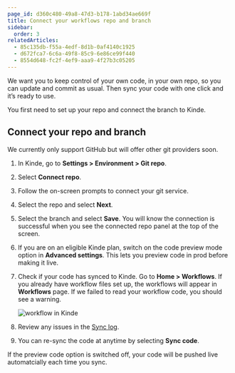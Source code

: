 ```yaml
---
page_id: d360c480-49a8-47d3-b178-1abd34ae669f
title: Connect your workflows repo and branch
sidebar:
  order: 3
relatedArticles:
  - 85c135db-f55a-4edf-8d1b-0af4140c1925
  - d672fca7-6c6a-49f8-85c9-6e86ce99f440
  - 8554d648-fc2f-4ef9-aaa9-4f27b3c05205
---
```


We want you to keep control of your own code, in your own repo, so you can update and commit as usual. Then sync your code with one click and it’s ready to use.

You first need to set up your repo and connect the branch to Kinde.

## Connect your repo and branch

We currently only support GitHub but will offer other git providers soon.

1. In Kinde, go to **Settings > Environment > Git repo**.
2. Select **Connect repo**.
3. Follow the on-screen prompts to connect your git service.
4. Select the repo and select **Next**.
5. Select the branch and select **Save**. You will know the connection is successful when you see the connected repo panel at the top of the screen.
6. If you are on an eligible Kinde plan, switch on the code preview mode option in **Advanced settings**. This lets you preview code in prod before making it live.
7. Check if your code has synced to Kinde. Go to **Home > Workflows**. If you already have workflow files set up, the workflows will appear in **Workflows** page. If we failed to read your workflow code, you should see a warning.

   ![workflow in Kinde](https://imagedelivery.net/skPPZTHzSlcslvHjesZQcQ/7f6299c4-5af2-406a-4d8b-7e6812a94e00/public)

8. Review any issues in the [Sync log](/workflows/manage-workflows/preview-workflows/).
9. You can re-sync the code at anytime by selecting **Sync code**.

<Aside type="warning">

If the preview code option is switched off, your code will be pushed live automatcially each time you sync.

</Aside>
